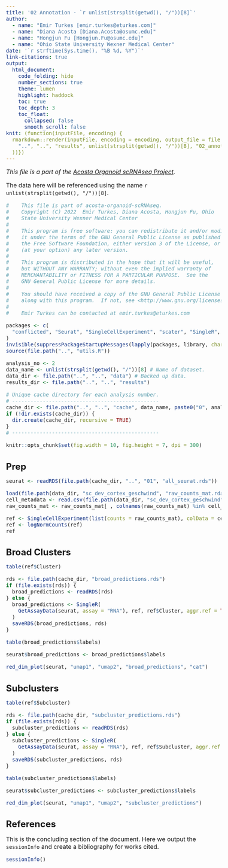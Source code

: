 ```yaml
---
title: '02 Annotation - `r unlist(strsplit(getwd(), "/"))[8]`'
author:
  - name: "Emir Turkes [emir.turkes@eturkes.com]"
  - name: "Diana Acosta [Diana.Acosta@osumc.edu]"
  - name: "Hongjun Fu [Hongjun.Fu@osumc.edu]"
  - name: "Ohio State University Wexner Medical Center"
date: '`r strftime(Sys.time(), "%B %d, %Y")`'
link-citations: true
output:
  html_document:
    code_folding: hide
    number_sections: true
    theme: lumen
    highlight: haddock
    toc: true
    toc_depth: 3
    toc_float:
      collapsed: false
      smooth_scroll: false
knit: (function(inputFile, encoding) {
  rmarkdown::render(inputFile, encoding = encoding, output_file = file.path(
    "..", "..", "results", unlist(strsplit(getwd(), "/"))[8], "02_annotation.html"
  ))})
---
```


<style type="text/css">
body {font-size: 16px;}
h1.title {font-size: 35px;}
h1 {font-size: 24px;}
h2 {font-size: 22px;}
h3 {font-size: 20px;}
.toc-content {padding-left: 0px; padding-right: 0px;}
div.tocify {width: 100%;}
.tocify-subheader .tocify-item {font-size: 0.95em; padding-left: 25px; text-indent: 0;}
.tocify-subheader .tocify-subheader .tocify-item {
  font-size: 0.95em; padding-left: 35px; text-indent: 0;
}
div.main-container {max-width: none; width: 100%;}
</style>

*This file is a part of the [Acosta Organoid scRNAseq Project](https://github.com/eturkes/acosta-organoid-scRNAseq).*

The data here will be referenced using the name ``r unlist(strsplit(getwd(), "/"))[8]``.

```r
#    This file is part of acosta-organoid-scRNAseq.
#    Copyright (C) 2022  Emir Turkes, Diana Acosta, Hongjun Fu, Ohio
#    State University Wexner Medical Center
#
#    This program is free software: you can redistribute it and/or modify
#    it under the terms of the GNU General Public License as published by
#    the Free Software Foundation, either version 3 of the License, or
#    (at your option) any later version.
#
#    This program is distributed in the hope that it will be useful,
#    but WITHOUT ANY WARRANTY; without even the implied warranty of
#    MERCHANTABILITY or FITNESS FOR A PARTICULAR PURPOSE.  See the
#    GNU General Public License for more details.
#
#    You should have received a copy of the GNU General Public License
#    along with this program.  If not, see <http://www.gnu.org/licenses/>.
#
#    Emir Turkes can be contacted at emir.turkes@eturkes.com

packages <- c(
  "conflicted", "Seurat", "SingleCellExperiment", "scater", "SingleR", "dplyr", "ggrepel"
)
invisible(suppressPackageStartupMessages(lapply(packages, library, character.only = TRUE)))
source(file.path("..", "utils.R"))

analysis_no <- 2
data_name <- unlist(strsplit(getwd(), "/"))[8] # Name of dataset.
data_dir <- file.path("..", "..", "data") # Backed up data.
results_dir <- file.path("..", "..", "results")

# Unique cache directory for each analysis number.
# ------------------------------------------------
cache_dir <- file.path("..", "..", "cache", data_name, paste0("0", analysis_no))
if (!dir.exists(cache_dir)) {
  dir.create(cache_dir, recursive = TRUE)
}
# ------------------------------------------------

knitr::opts_chunk$set(fig.width = 10, fig.height = 7, dpi = 300)
```

# Prep

```r
seurat <- readRDS(file.path(cache_dir, "..", "01", "all_seurat.rds"))

load(file.path(data_dir, "sc_dev_cortex_geschwind", "raw_counts_mat.rdata"))
cell_metadata <- read.csv(file.path(data_dir, "sc_dev_cortex_geschwind", "cell_metadata.csv"))
raw_counts_mat <- raw_counts_mat[ , colnames(raw_counts_mat) %in% cell_metadata$Cell]

ref <- SingleCellExperiment(list(counts = raw_counts_mat), colData = cell_metadata)
ref <- logNormCounts(ref)
ref
```

# Broad Clusters

```r
table(ref$Cluster)

rds <- file.path(cache_dir, "broad_predictions.rds")
if (file.exists(rds)) {
  broad_predictions <- readRDS(rds)
} else {
  broad_predictions <- SingleR(
    GetAssayData(seurat, assay = "RNA"), ref, ref$Cluster, aggr.ref = TRUE
  )
  saveRDS(broad_predictions, rds)
}

table(broad_predictions$labels)

seurat$broad_predictions <- broad_predictions$labels

red_dim_plot(seurat, "umap1", "umap2", "broad_predictions", "cat")
```

# Subclusters

```r
table(ref$Subcluster)

rds <- file.path(cache_dir, "subcluster_predictions.rds")
if (file.exists(rds)) {
  subcluster_predictions <- readRDS(rds)
} else {
  subcluster_predictions <- SingleR(
    GetAssayData(seurat, assay = "RNA"), ref, ref$Subcluster, aggr.ref = TRUE
  )
  saveRDS(subcluster_predictions, rds)
}

table(subcluster_predictions$labels)

seurat$subcluster_predictions <- subcluster_predictions$labels

red_dim_plot(seurat, "umap1", "umap2", "subcluster_predictions")
```

# References

This is the concluding section of the document. Here we output the `sessionInfo` and create a bibliography for works cited.

```r
sessionInfo()
```
